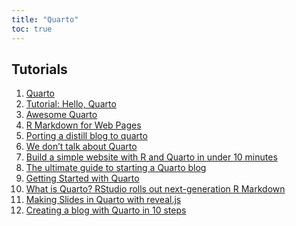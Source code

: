 ```yaml
---
title: "Quarto"
toc: true
---
```


## Tutorials

1)  [Quarto](https://quarto.org/)
2)  [Tutorial: Hello, Quarto](https://quarto.org/docs/get-started/hello/rstudio.html)
3)  [Awesome Quarto](https://github.com/mcanouil/awesome-quarto)
4)  [R Markdown for Web Pages](https://www.markdownguide.org/basic-syntax/)
5)  [Porting a distill blog to quarto](https://blog.djnavarro.net/posts/2022-04-20_porting-to-quarto/)
6)  [We don't talk about Quarto](https://www.apreshill.com/blog/2022-04-we-dont-talk-about-quarto/)
7)  [Build a simple website with R and Quarto in under 10 minutes](https://philipp.quarto.pub/my-first-website/article.html)
8)  [The ultimate guide to starting a Quarto blog](https://albert-rapp.de/posts/13_quarto_blog_writing_guide/13_quarto_blog_writing_guide.html)
9)  [Getting Started with Quarto](https://rstudio-conf-2022.github.io/get-started-quarto/)
10) [What is Quarto? RStudio rolls out next-generation R Markdown](https://www.infoworld.com/article/3666743/what-is-quarto-rstudio-quietly-rolls-out-next-generation-r-markdown.html)
11) [Making Slides in Quarto with reveal.js](https://meghan.rbind.io/blog/quarto-slides/)
12) [Creating a blog with Quarto in 10 steps](https://beamilz.com/posts/2022-06-05-creating-a-blog-with-quarto/en/)
